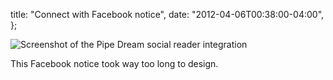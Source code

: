   title: "Connect with Facebook notice",
  date: "2012-04-06T00:38:00-04:00",
};

![Screenshot of the Pipe Dream social reader integration](./pipe-dream-social-reader.png)

This Facebook notice took way too long to design.
